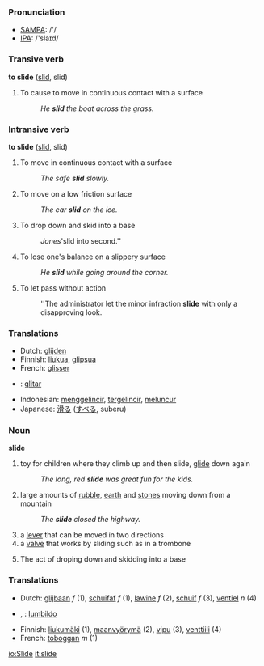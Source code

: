 === Pronunciation ===
*[[w:SAMPA|SAMPA]]: /'/
*[[w:IPA|IPA]]: /'slaɪd/

=== Transive verb ===
'''to slide''' ([[slid]], slid)

# To cause to move in continuous contact with a surface
#: ''He '''slid''' the boat across the grass.''


=== Intransive verb ===
'''to slide''' ([[slid]], slid)

# To move in continuous contact with a surface
#: ''The safe '''slid''' slowly.''
# To move on a low friction surface
#: ''The car '''slid''' on the ice.''
#{{baseball}} To drop down and skid into a base
#: ''Jones '''slid into second.''
# To lose one's balance on a slippery surface
#: ''He '''slid''' while going around the corner.''
# To let pass without action
#: ''The administrator let the minor infraction '''slide''' with only a disapproving look.


=== Translations ===
*Dutch: [[glijden]]
*Finnish: [[liukua]], [[glipsua]]
*French: [[glisser]]
* {{io}} : [[glitar]]
*Indonesian: [[gelincir|menggelincir]], [[gelincir|tergelincir]], [[luncur|meluncur]]
*Japanese: [[滑る]] ([[すべる]], suberu)

=== Noun ===
'''slide'''

# toy for children where they climb up and then slide, [[glide]] down again
#: ''The long, red '''slide''' was great fun for the kids.''
# large amounts of [[rubble]], [[earth]] and [[stones]] moving down from a mountain
#: ''The '''slide''' closed the highway.''
# a [[lever]] that can be moved in two directions
# a [[valve]] that works by sliding such as in a trombone
# {{baseball}} The act of droping down and skidding into a base

=== Translations ===
*Dutch: [[glijbaan]] ''f'' (1), [[schuifaf]] ''f'' (1), [[lawine]] ''f'' (2), [[schuif]] ''f'' (3), [[ventiel]] ''n'' (4)
* {{eo}}, {{io}} : [[lumbildo]]
*Finnish: [[liukumäki]] (1), [[maanvyörymä]] (2), [[vipu]] (3), [[venttiili]] (4)
*French: [[toboggan]] ''m'' (1)

[[io:Slide]]
[[it:slide]]